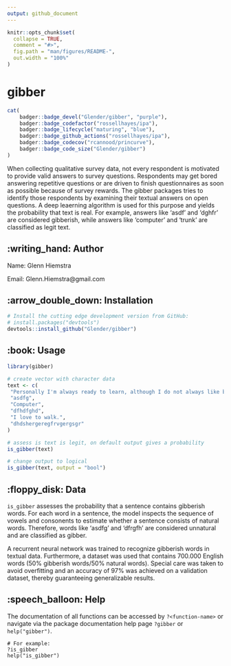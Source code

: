 ```yaml
---
output: github_document
---
```


<!-- README.md is generated from README.Rmd. Please edit that file -->

```r
knitr::opts_chunk$set(
  collapse = TRUE,
  comment = "#>",
  fig.path = "man/figures/README-",
  out.width = "100%"
)
```

# gibber

```r
cat(
	badger::badge_devel("Glender/gibber", "purple"),
	badger::badge_codefactor("rossellhayes/ipa"),
	badger::badge_lifecycle("maturing", "blue"),
	badger::badge_github_actions("rossellhayes/ipa"),
	badger::badge_codecov("rcannood/princurve"),
	badger::badge_code_size("Glender/gibber")
)
```

When collecting qualitative survey data, not every respondent is motivated to provide valid answers to survey questions.
Respondents may get bored answering repetitive questions or are driven to finish questionnaires as soon as possible because of survey rewards. The gibber packages tries to identify those respondents by examining their textual answers on open questions. A deep leaerning algorithm is used for this purpose and yields the probability that text is real. For example, answers like 'asdf' and 'dghfr' are considered gibberish, while answers like 'computer' and 'trunk' are classified as legit text.     

## :writing_hand: Author

Name: Glenn Hiemstra

Email: Glenn.Hiemstra@gmail.com

## :arrow_double_down: Installation

```r
# Install the cutting edge development version from GitHub:
# install.packages("devtools")
devtools::install_github("Glender/gibber")
```

## :book: Usage

```r
library(gibber)

# create vector with character data
text <- c(
 "Personally I'm always ready to learn, although I do not always like being taught.",
 "asdfg",
 "Computer",
 "dfhdfghd",
 "I love to walk.",
 "dhdshergeregfrvgergsgr"
)

# assess is text is legit, on default output gives a probability
is_gibber(text)

# change output to logical
is_gibber(text, output = "bool")

```

## :floppy_disk: Data

`is_gibber` assesses the probability that a sentence contains gibberish words. For each word in a sentence, the model inspects the sequence of vowels and consonents to estimate whether a sentence consists of natural words. Therefore, words like 'asdfg' and 'dfrgfh' are considered unnatural and are classified as gibber.

A recurrent neural network was trained to recognize gibberish words in textual data. Furthermore, a dataset was used that contains 700.000 English words (50% gibberish words/50% natural words). Special care was taken to avoid overfitting and an accuracy of 97% was achieved on a validation dataset, thereby guaranteeing generalizable results.

## :speech_balloon: Help

The documentation of all functions can be accessed by `?<function-name>` or navigate via the package documentation help page `?gibber` or `help("gibber")`.
```
# For example:
?is_gibber
help("is_gibber")
```



